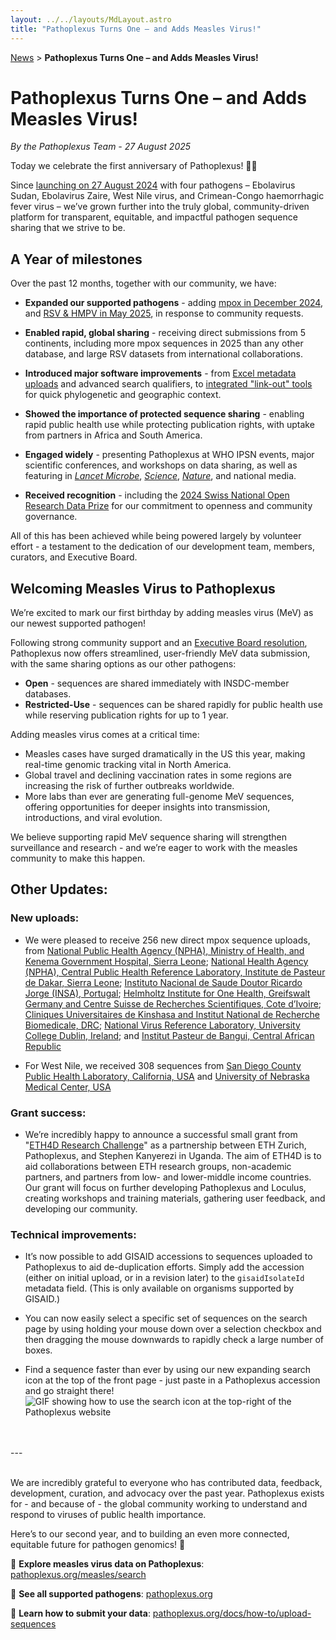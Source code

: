 ```yaml
---
layout: ../../layouts/MdLayout.astro
title: "Pathoplexus Turns One – and Adds Measles Virus!"
---
```


<div>
    <a href="/news">News</a> > <b>Pathoplexus Turns One – and Adds Measles Virus!</b>
</div>

# Pathoplexus Turns One – and Adds Measles Virus!

*By the Pathoplexus Team - 27 August 2025*

Today we celebrate the first anniversary of Pathoplexus! 🎉🎂

Since [launching on 27 August 2024](https://pathoplexus.org/news/2024-08-27-hello-world) with four pathogens – Ebolavirus Sudan, Ebolavirus Zaire, West Nile virus, and Crimean-Congo haemorrhagic fever virus – we’ve grown further into the truly global, community-driven platform for transparent, equitable, and impactful pathogen sequence sharing that we strive to be.

## A Year of milestones

Over the past 12 months, together with our community, we have:

- **Expanded our supported pathogens** - adding [mpox in December 2024](https://pathoplexus.org/news/2024-12-09-expanding-pathoplexus-mpox), and [RSV & HMPV in May 2025](https://pathoplexus.org/news/2025-05-22-pathoplexus-rsv-and-hmpv), in response to community requests.

- **Enabled rapid, global sharing** - receiving direct submissions from 5 continents, including more mpox sequences in 2025 than any other database, and large RSV datasets from international collaborations.

- **Introduced major software improvements** - from [Excel metadata uploads](https://pathoplexus.org/news/2025-04-16-spring-update) and advanced search qualifiers, to [integrated "link-out" tools](https://pathoplexus.org/news/2025-07-14-july-update) for quick phylogenetic and geographic context.

- **Showed the importance of protected sequence sharing** - enabling rapid public health use while protecting publication rights, with uptake from partners in Africa and South America.

- **Engaged widely** - presenting Pathoplexus at WHO IPSN events, major scientific conferences, and workshops on data sharing, as well as featuring in [_Lancet Microbe_](https://www.thelancet.com/journals/lanmic/article/PIIS2666-5247(24)00263-5/fulltext), [_Science_](https://www.science.org/content/article/new-scientist-run-virus-database-vows-be-transparently-run-and-simple-use), [_Nature_](https://www.nature.com/articles/d41586-024-02864-x), and national media.

- **Received recognition** - including the [2024 Swiss National Open Research Data Prize](https://ord.akademien-schweiz.ch/news/offene-wissenschaft-ausgezeichnet-vier-projekte-erhalten-den-nationalen-preis-fuer-offene-forschungsdaten) for our commitment to openness and community governance.

All of this has been achieved while being powered largely by volunteer effort - a testament to the dedication of our development team, members, curators, and Executive Board.

## Welcoming Measles Virus to Pathoplexus

We’re excited to mark our first birthday by adding measles virus (MeV) as our newest supported pathogen!

Following strong community support and an [Executive Board resolution](https://pathoplexus.org/about/governance/minutes/2025-07-24_EB_Resolutions.pdf), Pathoplexus now offers streamlined, user-friendly MeV data submission, with the same sharing options as our other pathogens:

- **Open** - sequences are shared immediately with INSDC-member databases.
- **Restricted-Use** - sequences can be shared rapidly for public health use while reserving publication rights for up to 1 year.

Adding measles virus comes at a critical time:

- Measles cases have surged dramatically in the US this year, making real-time genomic tracking vital in North America.
- Global travel and declining vaccination rates in some regions are increasing the risk of further outbreaks worldwide.
- More labs than ever are generating full-genome MeV sequences, offering opportunities for deeper insights into transmission, introductions, and viral evolution.

We believe supporting rapid MeV sequence sharing will strengthen surveillance and research - and we’re eager to work with the measles community to make this happen.

## Other Updates:

### New uploads:

- We were pleased to receive 256 new direct mpox sequence uploads, from [National Public Health Agency (NPHA), Ministry of Health, and Kenema Government Hospital, Sierra Leone](https://pathoplexus.org/mpox/search?visibility_releasedAtTimestamp=true&releasedAtTimestampFrom=1751984476&releasedAtTimestampTo=1751984478&isRevocation=&visibility_groupId=true&visibility_groupName=true&groupId=498); [National Health Agency (NPHA), Central Public Health Reference Laboratory, Institute de Pasteur de Dakar, Sierra Leone](https://pathoplexus.org/mpox/search?visibility_releasedAtTimestamp=true&releasedAtTimestampFrom=1755302400&releasedAtTimestampTo=1755464967&isRevocation=&visibility_groupId=true&groupId=499); [Instituto Nacional de Saude Doutor Ricardo Jorge (INSA), Portugal](https://pathoplexus.org/mpox/search?visibility_releasedAtTimestamp=true&releasedAtTimestampFrom=1752485599&releasedAtTimestampTo=1752485601&isRevocation=&visibility_groupId=true&groupId=265); [Helmholtz Institute for One Health, Greifswalt Germany and Centre Suisse de Recherches Scientifiques, Cote d’Ivoire](https://pathoplexus.org/mpox/search?visibility_releasedAtTimestamp=true&releasedAtTimestampFrom=1753192352&releasedAtTimestampTo=1753192354&isRevocation=&visibility_groupName=true&visibility_groupId=true&groupId=535); [Cliniques Universitaires de Kinshasa and Institut National de Recherche Biomedicale, DRC](https://pathoplexus.org/mpox/search?visibility_releasedAtTimestamp=true&releasedAtTimestampFrom=1751328000&releasedAtTimestampTo=1755160535&isRevocation=&visibility_groupName=true&visibility_groupId=true&groupId=232); [National Virus Reference Laboratory, University College Dublin, Ireland](https://pathoplexus.org/mpox/search?visibility_releasedAtTimestamp=true&releasedAtTimestampFrom=1754409203&releasedAtTimestampTo=1754409205&isRevocation=&visibility_groupId=true&visibility_groupName=true&groupId=463); and [Institut Pasteur de Bangui, Central African Republic](https://pathoplexus.org/mpox/search?visibility_releasedAtTimestamp=true&releasedAtTimestampFrom=1755182568&releasedAtTimestampTo=1755182570&isRevocation=&visibility_groupId=true&groupId=544)

- For West Nile, we received 308 sequences from [San Diego County Public Health Laboratory, California, USA](https://pathoplexus.org/west-nile/search?visibility_releasedAtTimestamp=true&releasedAtTimestampFrom=1755096672&releasedAtTimestampTo=1755096674&isRevocation=&visibility_groupName=true&visibility_groupId=true&groupId=547) and [University of Nebraska Medical Center, USA](https://pathoplexus.org/west-nile/search?visibility_releasedAtTimestamp=true&isRevocation=&visibility_groupName=true&visibility_groupId=true&groupId=548&releasedAtTimestampFrom=1754006400&releasedAtTimestampTo=1755734399)

### Grant success: 

- We’re incredibly happy to announce a successful small grant from "[ETH4D Research Challenge](https://eth4d.ethz.ch/funding-opportunities/eth4d-research-grants/ETH4D-Challenges.html)" as a partnership between ETH Zurich, Pathoplexus, and Stephen Kanyerezi in Uganda. The aim of ETH4D is to aid collaborations between ETH research groups, non-​academic partners, and partners from low- and lower-middle ​income countries. Our grant will focus on further developing Pathoplexus and Loculus, creating workshops and training materials, gathering user feedback, and developing our community.

### Technical improvements:

- It’s now possible to add GISAID accessions to sequences uploaded to Pathoplexus to aid de-duplication efforts. Simply add the accession (either on initial upload, or in a revision later) to the `gisaidIsolateId` metadata field. (This is only available on organisms supported by GISAID.)

- You can now easily select a specific set of sequences on the search page by using holding your mouse down over a selection checkbox and then dragging the mouse downwards to rapidly check a large number of boxes.

- Find a sequence faster than ever by using our new expanding search icon at the top of the front page - just paste in a Pathoplexus accession and go straight there! 
![GIF showing how to use the search icon at the top-right of the Pathoplexus website](/gifs/news/2025-08-27-happy-birthday-world/searchBar.gif)


<br/>
<br/>
---
<br/>
<br/>

We are incredibly grateful to everyone who has contributed data, feedback, development, curation, and advocacy over the past year. Pathoplexus exists for - and because of - the global community working to understand and respond to viruses of public health importance.

Here’s to our second year, and to building an even more connected, equitable future for pathogen genomics! 🎊


🔗 **Explore measles virus data on Pathoplexus**: [pathoplexus.org/measles/search](https://pathoplexus.org/measles/search)

🔗 **See all supported pathogens**: [pathoplexus.org](https://pathoplexus.org/)

🔗 **Learn how to submit your data**: [pathoplexus.org/docs/how-to/upload-sequences](https://pathoplexus.org/docs/how-to/upload-sequences)
